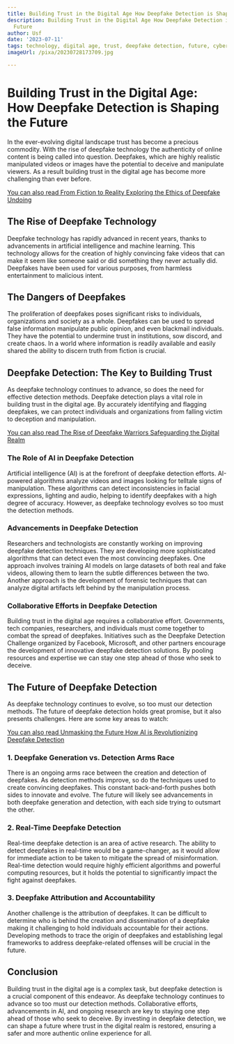 ```yaml
---
title: Building Trust in the Digital Age How Deepfake Detection is Shaping the Future
description: Building Trust in the Digital Age How Deepfake Detection is Shaping the
  Future
author: Usf
date: '2023-07-11'
tags: technology, digital age, trust, deepfake detection, future, cybersecurity
imageUrl: /pixa/20230728173709.jpg

---
```

# Building Trust in  the Digital Age: How Deepfake Detection is Shaping the Future

In  the ever-evolving digital landscape trust has become a precious commodity. With the rise of deepfake technology the authenticity of online content is being called into question. Deepfakes, which are highly realistic manipulated videos or images have the potential  to deceive and manipulate viewers. As a result building trust in the digital age has become more challenging than ever before.

[You can also read From  Fiction to Reality Exploring the Ethics of Deepfake Undoing](From%20Fiction%20to%20Reality%20Exploring%20the%20Ethics%20of%20Deepfake%20Undoing)


## The Rise of Deepfake Technology

Deepfake technology has rapidly advanced in recent  years, thanks to advancements in artificial intelligence and machine learning. This technology allows  for the creation of highly convincing fake videos that  can make it seem like someone said or did something they  never actually did.  Deepfakes have been used  for various purposes, from harmless entertainment to malicious intent.

## The Dangers of Deepfakes

The proliferation of deepfakes poses significant risks to individuals, organizations and society as  a whole. Deepfakes can be used to  spread false information manipulate public opinion,  and even blackmail individuals. They have the potential to undermine trust in institutions, sow discord, and create chaos. In a world where information is readily available and easily  shared the ability  to discern truth from fiction is crucial.

## Deepfake Detection: The Key to Building Trust

As deepfake technology  continues to advance,  so does the need for effective  detection methods. Deepfake detection plays a vital role in building  trust in the digital age. By accurately identifying and flagging deepfakes, we can protect individuals and organizations from falling victim  to deception and manipulation.

[You can  also read The Rise of  Deepfake Warriors Safeguarding the Digital  Realm](The%20Rise%20of%20Deepfake%20Warriors%20Safeguarding%20the%20Digital%20Realm)


###  The  Role of AI in Deepfake Detection

Artificial intelligence (AI) is at  the forefront of deepfake  detection efforts. AI-powered algorithms analyze videos and images looking for telltale signs of manipulation.  These algorithms can detect inconsistencies in facial expressions, lighting and audio, helping to identify  deepfakes with a high degree  of  accuracy. However,  as deepfake technology evolves  so too must the detection methods.

### Advancements in Deepfake Detection

Researchers and technologists are constantly working on improving deepfake detection techniques. They are developing more sophisticated algorithms that can detect even the most convincing  deepfakes. One approach involves  training AI models  on  large datasets of both real  and fake videos, allowing them to learn the subtle differences between the two. Another  approach is the  development of forensic techniques that  can analyze digital artifacts left behind by  the manipulation process.

### Collaborative Efforts  in Deepfake Detection

Building trust in the digital age requires a collaborative effort.  Governments, tech  companies, researchers, and individuals must come together to combat the spread of deepfakes. Initiatives such as the Deepfake Detection Challenge  organized by Facebook, Microsoft, and other partners encourage the development of innovative deepfake detection solutions. By pooling resources and expertise we can stay one step ahead of those who seek to deceive.

## The Future of Deepfake  Detection

As deepfake technology continues to evolve, so too must our detection  methods. The future of deepfake detection holds great promise, but it also presents challenges. Here are some key areas to watch:

[You can also  read Unmasking the Future How AI is Revolutionizing Deepfake Detection](Unmasking%20the%20Future%20How%20AI%20is%20Revolutionizing%20Deepfake%20Detection)


### 1. Deepfake Generation vs. Detection Arms Race

There is an  ongoing arms race between the creation and detection of deepfakes. As detection methods improve, so do the techniques used to create  convincing deepfakes. This constant back-and-forth pushes both sides to innovate and evolve. The future will likely see advancements in both deepfake generation and detection,  with each side trying to outsmart the other.

### 2. Real-Time Deepfake Detection

Real-time  deepfake detection is an area of active research. The ability to detect  deepfakes in real-time would be a game-changer, as it would  allow for immediate action to be  taken to mitigate the spread of misinformation.  Real-time detection would require  highly efficient algorithms and powerful computing resources,  but it  holds the potential to significantly impact  the fight against deepfakes.

### 3. Deepfake Attribution and  Accountability

Another challenge  is the attribution of deepfakes. It can be difficult to  determine who is behind the creation and dissemination of a deepfake making it challenging to  hold individuals accountable for their actions. Developing  methods to trace the origin of deepfakes and  establishing legal frameworks to address deepfake-related offenses will be crucial in the future.

## Conclusion

Building trust in the digital age  is a complex task, but  deepfake detection is a  crucial component of this endeavor. As deepfake technology continues to advance so too must our detection methods.  Collaborative efforts, advancements  in AI, and  ongoing research are key to staying one step ahead of those  who seek to deceive. By  investing in  deepfake detection, we can shape a  future where trust in the digital realm  is restored, ensuring a safer and more authentic online experience for all.